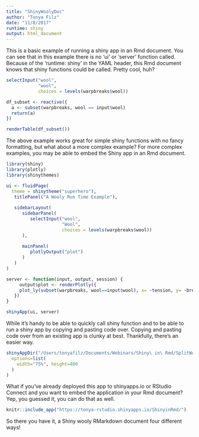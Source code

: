 ```yaml
---
title: "ShinyWoolyDoc"
author: "Tonya Filz"
date: "11/8/2017"
runtime: shiny
output: html_document
---
```


This is a basic example of running a shiny app in an Rmd document. You can see that in this example there is no 'ui' or 'server' function called. Because of the 'runtime: shiny' in the YAML header, this Rmd document knows that shiny functions could be called. Pretty cool, huh?

```r
selectInput("wool",
            "wool",
            choices = levels(warpbreaks$wool))

df_subset <- reactive({
  a <- subset(warpbreaks, wool == input$wool)
  return(a)
})

renderTable(df_subset())
```

The above example works great for simple shiny functions with no fancy formatting, but what about a more complex example? For more complex examples, you may be able to embed the Shiny app in an Rmd document.

```r
library(shiny)
library(plotly)
library(shinythemes)

ui <- fluidPage(
  theme = shinytheme("superhero"),
   titlePanel("A Wooly Run Time Example"),
   
   sidebarLayout(
      sidebarPanel( 
         selectInput("wool",
                     "Wool",
                     choices = levels(warpbreaks$wool))
      ),
      
      mainPanel(
         plotlyOutput("plot")
      )
   )
)

server <- function(input, output, session) {
     output$plot <- renderPlotly({
     plot_ly(subset(warpbreaks, wool==input$wool), x= ~tension, y= ~breaks)
   })
}

shinyApp(ui, server)
```

While it's handy to be able to quickly call shiny function and to be able to run a shiny app by copying and pasting code over. Copying and pasting code over from an existing app is clunky at best. Thankfully, there's an easier way.

```r
shinyAppDir("/Users/tonyafilz/Documents/Webinars/Shiny\ in\ Rmd/SplitWoolApp",
  options=list(
    width="75%", height=400
  )
) 
```

What if you've already deployed this app to shinyapps.io or RStudio Connect and you want to embed the application in your Rmd document? Yep, you guessed it, you can do that as well.

```r
knitr::include_app("https://tonya-rstudio.shinyapps.io/ShinyinRmd/")
```

So there you have it, a Shiny wooly RMarkdown document four different ways!